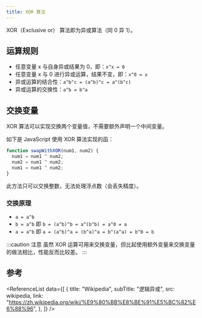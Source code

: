 ```yaml
---
title: XOR 算法
---
```



XOR（Exclusive or） 算法即为异或算法（同 0 异 1）。

## 运算规则

- 任意变量 x 与自身异或结果为 0，即：`x^x = 0`
- 任意变量 x 与 0 进行异或运算，结果不变，即：`x^0 = x`
- 异或运算的结合性：`a^b^c = (a^b)^c = a^(b^c)`
- 异或运算的交换性：`a^b = b^a`

## 交换变量

XOR 算法可以实现交换两个变量值，不需要额外声明一个中间变量。

如下是 JavaScript 使用 XOR 算法实现的函：

```javascript title="JavaScript"
function swapWithXOR(num1, num2) {
  num1 = num1 ^ num2;
  num2 = num1 ^ num2;
  num1 = num1 ^ num2;
}
```

此方法只可以交换整数，无法处理浮点数（会丢失精度）。

### 交换原理

- `a = a^b`
- `b = a^b` 即 `b = (a^b)^b = a^(b^b) = a^0 = a`
- `a = a^b` 即 `a = (a^b)^a = (b^a)^a = b^(a^a) = b^0 = b`

:::caution 注意
虽然 XOR 运算可用来交换变量，但比起使用额外变量来交换变量的做法相比，性能反而比较差。
:::

## 参考

<ReferenceList
  data={[
    {
      title: "Wikipedia",
      subTitle: "逻辑异或",
      src: wikipedia,
      link: "https://zh.wikipedia.org/wiki/%E9%80%BB%E8%BE%91%E5%BC%82%E6%88%96",
    },
  ]}
/>
